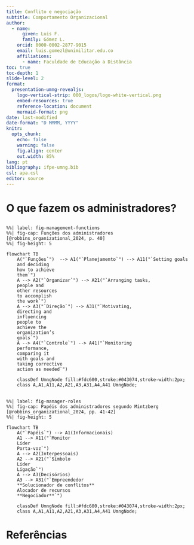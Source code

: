 ```yaml
---
title: Conflito e negociação
subtitle: Comportamento Organizacional
author:
  - name: 
      given: Luis F.
      family: Gómez L.
    orcid: 0000-0002-2877-9015
    email: luis.gomezl@unimilitar.edu.co
    affiliations:
      - name: Faculdade de Educação a Distância
toc: true
toc-depth: 1
slide-level: 2
format:
  presentation-umng-revealjs:
    logo-vertical-strip: 000_logos/logo-white-vertical.png 
    embed-resources: true
    reference-location: document
    mermaid-format: png
date: last-modified
date-format: "D MMMM, YYYY"
knitr: 
  opts_chunk: 
    echo: false
    warning: false
    fig.align: center
    out.width: 85%
lang: pt
bibliography: ifpe-umng.bib
csl: apa.csl
editor: source
---
```


# O que fazem os administradores?

## 

```mermaid
%%| label: fig-management-functions
%%| fig-cap: Funções dos administradores [@robbins_organizational_2024, p. 40]
%%| fig-height: 5

flowchart TB
    A("`Funções`")  --> A1("`Planejamento`") --> A11("`Setting goals 
    and deciding 
    how to achieve 
    them`")
    A --> A2("`Organizar`") --> A21("`Arranging tasks, 
    people and 
    other resources 
    to accomplish 
    the work`")
    A --> A3("`Direção`") --> A31("`Motivating, 
    directing and 
    influencing 
    people to 
    achieve the 
    organization’s
    goals`")
    A --> A4("`Controle`") --> A41("`Monitoring 
    performance, 
    comparing it 
    with goals and 
    taking corrective 
    action as needed`")

    classDef UmngNode fill:#fdc600,stroke:#043074,stroke-width:2px;
    class A,A1,A11,A2,A21,A3,A31,A4,A41 UmngNode;
```

## 

```mermaid
%%| label: fig-manager-roles
%%| fig-cap: Papéis dos administradores segundo Mintzberg [@robbins_organizational_2024, pp. 41-42]
%%| fig-height: 5

flowchart TB
    A("`Papéis`") --> A1(Informacionais)
    A1 --> A11("`Monitor
    Líder
    Porta-voz`")
    A --> A2(Interpessoais)
    A2 --> A21("`Símbolo
    Líder
    Ligação`")
    A --> A3(Decisórios)
    A3 --> A31("`Empreendedor
    **Solucionador de conflitos**
    Alocador de recursos
    **Negociador**`")

    classDef UmngNode fill:#fdc600,stroke:#043074,stroke-width:2px;
    class A,A1,A11,A2,A21,A3,A31,A4,A41 UmngNode;
```



# Referências {.allowbreaks}